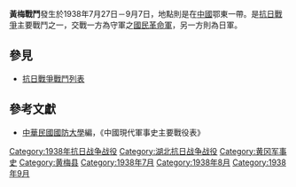 {{Infobox Military Conflict|
campaign=|
image=|
caption=|
conflict=黃梅戰鬥|
date=1938年7月27日－9月7日|
place=[[中國|中國]]鄂東|
result=國民革民軍使用七個師，雙方均傷亡慘重，國民革命軍68軍即達2，600人|
combatant1=中華民國國民革命軍四兵團68軍、84軍|
combatant2=日軍之中國派遣軍3師團9聯隊、10聯隊| 
commander1=李品仙、劉汝明|
commander2=|
strength1=|
strength2=|
casualties1=|
casualties2=|
}}
'''黃梅戰鬥'''發生於1938年7月27日－9月7日，地點則是在[[中國|中國]]鄂東一帶。是[[抗日戰爭|抗日戰爭]]主要戰鬥之一，交戰一方為守軍之[[國民革命軍|國民革命軍]]，另一方則為日軍。
==參見==
*[[抗日戰爭戰鬥列表|抗日戰爭戰鬥列表]]
==參考文獻==
*[[中華民國|中華民國]][[國防大學_(臺灣)|國防大學]]編，《中國現代軍事史主要戰役表》

[[Category:1938年抗日战争战役|Category:1938年抗日战争战役]]
[[Category:湖北抗日战争战役|Category:湖北抗日战争战役]]
[[Category:黄冈军事史|Category:黄冈军事史]]
[[Category:黄梅县|Category:黄梅县]]
[[Category:1938年7月|Category:1938年7月]]
[[Category:1938年8月|Category:1938年8月]]
[[Category:1938年9月|Category:1938年9月]]